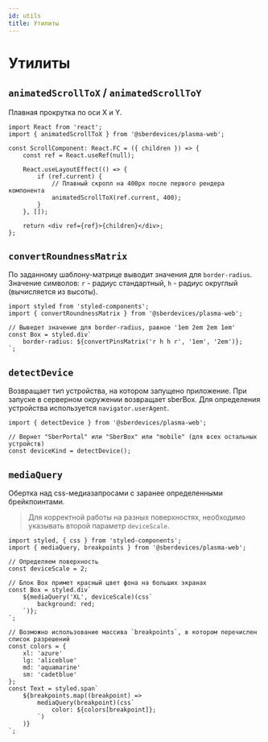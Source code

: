 ```yaml
---
id: utils
title: Утилиты
---
```


# Утилиты

## `animatedScrollToX` / `animatedScrollToY`
Плавная прокрутка по оси X и Y.

```tsx
import React from 'react';
import { animatedScrollToX } from '@sberdevices/plasma-web';

const ScrollComponent: React.FC = ({ children }) => {
    const ref = React.useRef(null);

    React.useLayoutEffect(() => {
        if (ref.current) {
            // Плавный скролл на 400px после первого рендера компонента
            animatedScrollToX(ref.current, 400);
        }
    }, []);

    return <div ref={ref}>{children}</div>;
};
```

## `convertRoundnessMatrix`
По заданному шаблону-матрице выводит значения для `border-radius`.
Значение символов: `r` - радиус стандартный, `h` - радиус округлый (вычисляется из высоты).

```tsx
import styled from 'styled-components';
import { convertRoundnessMatrix } from '@sberdevices/plasma-web';

// Выведет значение для border-radius, равное '1em 2em 2em 1em'
const Box = styled.div`
    border-radius: ${convertPinsMatrix('r h h r', '1em', '2em')};
`;
```

## `detectDevice`
Возвращает тип устройства, на котором запущено приложение.
При запуске в серверном окружении возвращает sberBox.
Для определения устройства используется `navigator.userAgent`.

```tsx
import { detectDevice } from '@sberdevices/plasma-web';

// Вернет "SberPortal" или "SberBox" или "mobile" (для всех остальных устройств)
const deviceKind = detectDevice();
```

## `mediaQuery`
Обертка над css-медиазапросами с заранее определенными брейкпоинтами.

> Для корректной работы на разных поверхностях, необходимо указывать второй параметр `deviceScale`.

```tsx
import styled, { css } from 'styled-components';
import { mediaQuery, breakpoints } from '@sberdevices/plasma-web';

// Определяем поверхность
const deviceScale = 2;

// Блок Box примет красный цвет фона на больших экранах
const Box = styled.div`
    ${mediaQuery('XL', deviceScale)(css`
        background: red;
    `)};
`;

// Возможно использование массива `breakpoints`, в котором перечислен список разрешений
const colors = {
    xl: 'azure'
    lg: 'aliceblue'
    md: 'aquamarine'
    sm: 'cadetblue'
};
const Text = styled.span`
    ${breakpoints.map((breakpoint) =>
        mediaQuery(breakpoint)(css`
            color: ${colors[breakpoint]};
        `)
    )}
`;
```

